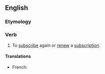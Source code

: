 ==English==

===Etymology===
{{prefix|en|re|subscribe}}

===Verb===
{{en-verb|new=1}}

# To [[subscribe]] again or [[renew]] a [[subscription]].

====Translations====
{{trans-top|subscribing again or renewing a subscription}}
* French: {{t+|fr|réabonner}}
{{trans-mid}}
{{trans-bottom}}